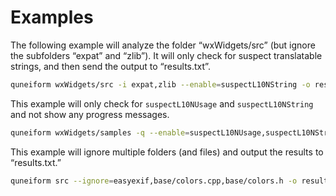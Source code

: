 # Examples

The following example will analyze the folder "wxWidgets/src" (but ignore the subfolders "expat" and "zlib"). It will only check for suspect translatable strings, and then send the output to "results.txt".

``` .bash
quneiform wxWidgets/src -i expat,zlib --enable=suspectL10NString -o results.txt
```

This example will only check for `suspectL10NUsage` and `suspectL10NString` and not show any progress messages.

``` .bash
quneiform wxWidgets/samples -q --enable=suspectL10NUsage,suspectL10NString
```

This example will ignore multiple folders (and files) and output the results to "results.txt."

``` .bash
quneiform src --ignore=easyexif,base/colors.cpp,base/colors.h -o results.txt
```
